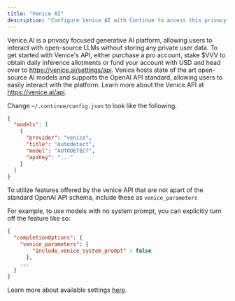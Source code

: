 ```yaml
---
title: "Venice AI"
description: "Configure Venice AI with Continue to access this privacy-focused generative AI platform that supports open-source LLMs without storing private user data"
---
```


Venice.AI is a privacy focused generative AI platform, allowing users to interact with open-source LLMs without storing any private user data. To get started with Venice's API, either purchase a pro account, stake $VVV to obtain daily inference allotments or fund your account with USD and head over to https://venice.ai/settings/api. Venice hosts state of the art open-source AI models and supports the OpenAI API standard, allowing users to easily interact with the platform. Learn more about the Venice API at https://venice.ai/api.

Change `~/.continue/config.json` to look like the following.

```json title="config.json"
{
  "models": [
    {
      "provider": "venice",
      "title": "Autodetect",
      "model": "AUTODETECT",
      "apiKey": "..."
    }
  ]
}
```

To utilize features offered by the venice API that are not apart of the standard OpenAI API schema, include these as `venice_parameters`

For example, to use models with no system prompt, you can explicitly turn off the feature like so:

```json title="config.json"
{
  "completionOptions": {
    "venice_parameters": {
        "include_venice_system_prompt" : false
      },
    ...
  }
}
```

Learn more about available settings [here](https://docs.venice.ai/api-reference/api-spec).